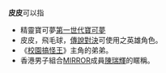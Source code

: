 '''皮皮'''可以指
*精靈寶可夢[[第一世代寶可夢列表#皮皮|第一世代寶可夢]]
*皮皮，飛毛球，[[傳說對決|傳說對決]]可使用之英雄角色。
*《[[校園搞怪王|校園搞怪王]]》主角的弟弟。
*香港男子組合[[MIRROR_(組合)|MIRROR]]成員[[陳瑞輝|陳瑞輝]]的䁥稱。
{{disambig}}